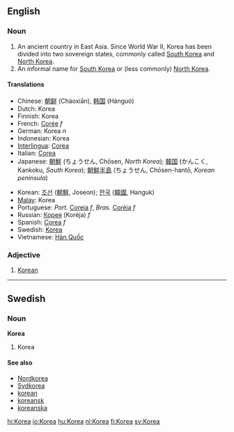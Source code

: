 {{See|korea}}
==English==

===Noun===
#An ancient country in East Asia.  Since World War II, Korea has been divided into two sovereign states, commonly called [[South Korea]] and [[North Korea]].
#An informal name for [[South Korea]] or (less commonly) [[North Korea]].

====Translations====
{{top}}
*Chinese: [[朝鲜]] (Cháoxiān), [[韩国]] (Hánguó)
*Dutch: Korea
*Finnish: Korea
*French: [[Corée]] ''f''
*German: Korea ''n''
*Indonesian: Korea
*[[Interlingua]]: [[Corea]]
*Italian: [[Corea]]
*Japanese: [[朝]][[鮮]] (ちょうせん, Chōsen, ''North Korea''); [[韓国]] (かんこく, Kankoku, ''South Korea''); [[朝]][[鮮]][[半]][[島]] (ちょうせん, Chōsen-hantō, ''Korean peninsula'')
{{mid}}
*Korean: [[조선]] ([[朝鮮]], Joseon); [[한국]] ([[韓]][[國]], Hanguk)
*[[Malay]]: Korea
*Portuguese: ''Port.'' [[Coreia]] ''f'', ''Bras.'' [[Coréia]] ''f''
*Russian: [[Корея]] (Koréja) ''f''
*Spanish: [[Corea]] ''f''
*Swedish: [[Korea#Swedish|Korea]]
*Vietnamese: [[Hàn Quốc]]
{{bottom}}

===Adjective===
#[[Korean]]

----

==Swedish==

===Noun===
'''Korea'''

#Korea

====See also====
*[[Nordkorea]]
*[[Sydkorea]]
*[[korean]]
*[[koreansk]]
*[[koreanska]]

[[hi:Korea]]
[[io:Korea]]
[[hu:Korea]]
[[nl:Korea]]
[[fi:Korea]]
[[sv:Korea]]